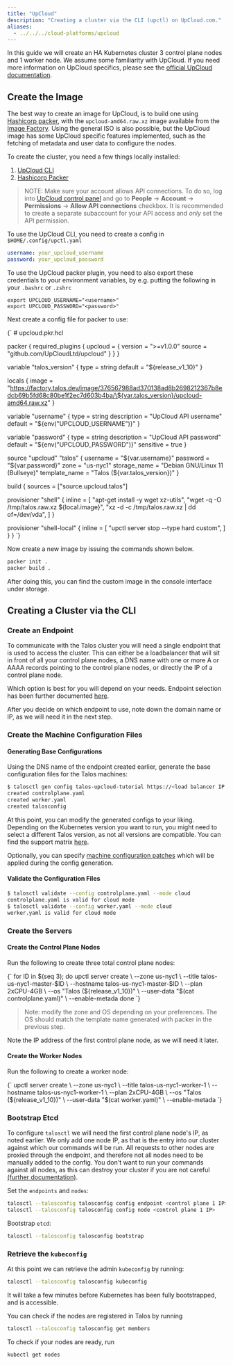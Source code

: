 ```yaml
---
title: "UpCloud"
description: "Creating a cluster via the CLI (upctl) on UpCloud.com."
aliases:
  - ../../../cloud-platforms/upcloud
---
```



In this guide we will create an HA Kubernetes cluster 3 control plane nodes and 1 worker node.
We assume some familiarity with UpCloud.
If you need more information on UpCloud specifics, please see the [official UpCloud documentation](https://upcloud.com/resources/docs).

## Create the Image

The best way to create an image for UpCloud, is to build one using
[Hashicorp packer](https://www.packer.io/docs/builders/hetzner-cloud), with the
`upcloud-amd64.raw.xz` image available from the [Image Factory](https://factory.talos.dev/).
Using the general ISO is also possible, but the UpCloud image has some UpCloud
specific features implemented, such as the fetching of metadata and user data to configure the nodes.

To create the cluster, you need a few things locally installed:

1. [UpCloud CLI](https://github.com/UpCloudLtd/upcloud-cli)
2. [Hashicorp Packer](https://learn.hashicorp.com/tutorials/packer/get-started-install-cli)

> NOTE: Make sure your account allows API connections.
> To do so, log into
> [UpCloud control panel](https://hub.upcloud.com/login) and go to **People**
> -> **Account** -> **Permissions** -> **Allow API connections** checkbox.
> It is recommended
> to create a separate subaccount for your API access and _only_ set the API permission.

To use the UpCloud CLI, you need to create a config in `$HOME/.config/upctl.yaml`

```yaml
username: your_upcloud_username
password: your_upcloud_password
```

To use the UpCloud packer plugin, you need to also export these credentials to your
environment variables, by e.g. putting the following in your `.bashrc` or `.zshrc`

```shell
export UPCLOUD_USERNAME="<username>"
export UPCLOUD_PASSWORD="<password>"
```

Next create a config file for packer to use:

<CodeBlock lang="hcl">
{`
# upcloud.pkr.hcl

packer {
  required_plugins {
    upcloud = {
      version = ">=v1.0.0"
      source  = "github.com/UpCloudLtd/upcloud"
    }
  }
}

variable "talos_version" {
  type    = string
  default = "${release_v1_10}"
}

locals {
  image = "https://factory.talos.dev/image/376567988ad370138ad8b2698212367b8edcb69b5fd68c80be1f2ec7d603b4ba/\${var.talos_version}/upcloud-amd64.raw.xz"
}

variable "username" {
  type        = string
  description = "UpCloud API username"
  default     = "\${env("UPCLOUD_USERNAME")}"
}

variable "password" {
  type        = string
  description = "UpCloud API password"
  default     = "\${env("UPCLOUD_PASSWORD")}"
  sensitive   = true
}

source "upcloud" "talos" {
  username        = "\${var.username}"
  password        = "\${var.password}"
  zone            = "us-nyc1"
  storage_name    = "Debian GNU/Linux 11 (Bullseye)"
  template_name   = "Talos (\${var.talos_version})"
}

build {
  sources = ["source.upcloud.talos"]

  provisioner "shell" {
    inline = [
      "apt-get install -y wget xz-utils",
      "wget -q -O /tmp/talos.raw.xz \${local.image}",
      "xz -d -c /tmp/talos.raw.xz | dd of=/dev/vda",
    ]
  }

  provisioner "shell-local" {
      inline = [
      "upctl server stop --type hard custom",
      ]
  }
}
`}
</CodeBlock>

Now create a new image by issuing the commands shown below.

```bash
packer init .
packer build .
```

After doing this, you can find the custom image in the console interface under storage.

## Creating a Cluster via the CLI

### Create an Endpoint

To communicate with the Talos cluster you will need a single endpoint that is used
to access the cluster.
This can either be a loadbalancer that will sit in front of
all your control plane nodes, a DNS name with one or more A or AAAA records pointing
to the control plane nodes, or directly the IP of a control plane node.

Which option is best for you will depend on your needs.
Endpoint selection has been further documented [here](../../getting-started/getting-started#decide-the-kubernetes-endpoint).

After you decide on which endpoint to use, note down the domain name or IP, as
we will need it in the next step.

### Create the Machine Configuration Files

#### Generating Base Configurations

Using the DNS name of the endpoint created earlier, generate the base
configuration files for the Talos machines:

```bash
$ talosctl gen config talos-upcloud-tutorial https://<load balancer IP or DNS>:<port> --install-disk /dev/vda
created controlplane.yaml
created worker.yaml
created talosconfig
```

At this point, you can modify the generated configs to your liking.
Depending on the Kubernetes version you want to run, you might need to select a different Talos version, as not all versions are compatible.
 You can find the support matrix [here](../../getting-started/support-matrix).

Optionally, you can specify [machine configuration patches](../../configure-your-talos-cluster/system-configuration/patching#configuration-patching-with-talosctl-cli)
which will be applied during the config generation.

#### Validate the Configuration Files

```bash
$ talosctl validate --config controlplane.yaml --mode cloud
controlplane.yaml is valid for cloud mode
$ talosctl validate --config worker.yaml --mode cloud
worker.yaml is valid for cloud mode
```

### Create the Servers

#### Create the Control Plane Nodes

Run the following to create three total control plane nodes:

<CodeBlock lang="sh">
{`
for ID in $(seq 3); do
    upctl server create \
      --zone us-nyc1 \
      --title talos-us-nyc1-master-$ID \
      --hostname talos-us-nyc1-master-$ID \
      --plan 2xCPU-4GB \
      --os "Talos (${release_v1_10})" \
      --user-data "$(cat controlplane.yaml)" \
      --enable-metada
done
`}
</CodeBlock>

> Note: modify the zone and OS depending on your preferences.
> The OS should match the template name generated with packer in the previous step.

Note the IP address of the first control plane node, as we will need it later.

#### Create the Worker Nodes

Run the following to create a worker node:

<CodeBlock lang="sh">
{`
upctl server create \
  --zone us-nyc1 \
  --title talos-us-nyc1-worker-1 \
  --hostname talos-us-nyc1-worker-1 \
  --plan 2xCPU-4GB \
  --os "Talos (${release_v1_10})" \
  --user-data "$(cat worker.yaml)" \
  --enable-metada
`}
</CodeBlock>

### Bootstrap Etcd

To configure `talosctl` we will need the first control plane node's IP, as noted earlier.
We only add one node IP, as that is the entry into our cluster against which our commands will be run.
All requests to other nodes are proxied through the endpoint, and therefore not
all nodes need to be manually added to the config.
You don't want to run your commands against all nodes, as this can destroy your
cluster if you are not careful [(further documentation)](../../getting-started/getting-started#configure-your-talosctl-client).

Set the `endpoints` and `nodes`:

```bash
talosctl --talosconfig talosconfig config endpoint <control plane 1 IP>
talosctl --talosconfig talosconfig config node <control plane 1 IP>
```

Bootstrap `etcd`:

```bash
talosctl --talosconfig talosconfig bootstrap
```

### Retrieve the `kubeconfig`

At this point we can retrieve the admin `kubeconfig` by running:

```bash
talosctl --talosconfig talosconfig kubeconfig
```

It will take a few minutes before Kubernetes has been fully bootstrapped, and is accessible.

You can check if the nodes are registered in Talos by running

```bash
talosctl --talosconfig talosconfig get members
```

To check if your nodes are ready, run

```bash
kubectl get nodes
```
